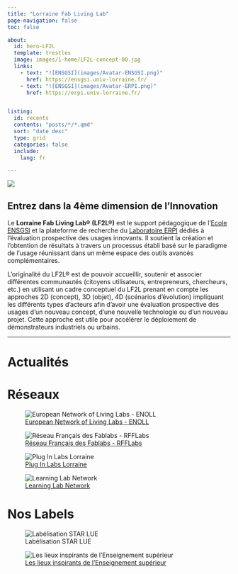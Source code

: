 ```yaml
---
title: "Lorraine Fab Living Lab"
page-navigation: false
toc: false

about:
  id: hero-LF2L  
  template: trestles
  image: images/1-home/LF2L-concept-00.jpg
  links:
    - text: "![ENSGSI](images/Avatar-ENSGSI.png)"
      href: https://ensgsi.univ-lorraine.fr/
    - text: "![ENSGSI](images/Avatar-ERPI.png)"
      href: https://erpi.univ-lorraine.fr/


listing:
  id: recents
  contents: "posts/*/*.qmd"
  sort: "date desc"
  type: grid
  categories: false
  include:
    lang: fr

---
```


:::{.column-body-outset}
![](images/1-home/Logo-LF2L.jpg)
:::


:::{#hero-LF2L}

## Entrez dans la 4ème dimension de l’Innovation

Le **Lorraine Fab Living Lab® (LF2L®)** est le support pédagogique de l'[Ecole ENSGSI](https://ensgsi.univ-lorraine.fr/) et la plateforme de recherche du [Laboratoire ERPI](https://erpi.univ-lorraine.fr/) dédiés à l'évaluation prospective des usages innovants. Il soutient la création et l'obtention de résultats à travers un processus établi basé sur le paradigme de l'usage réunissant dans un même espace des outils avancés complémentaires.  

L'originalité du LF2L® est de pouvoir accueillir, soutenir et associer différentes communautés (citoyens utilisateurs, entrepreneurs, chercheurs, etc.) en utilisant un cadre conceptuel du LF2L prenant en compte les approches 2D (concept), 3D (objet), 4D (scénarios d'évolution) impliquant les différents types d'acteurs afin d'avoir une évaluation prospective des usages d'un nouveau concept, d'une nouvelle technologie ou d'un nouveau projet. Cette approche est utile pour accélérer le déploiement de démonstrateurs industriels ou urbains.

:::


---



# Actualités {.center}

::: {#recents}
:::



# Réseaux


::: {layout-nrow=1}
![[European Network of Living Labs - ENOLL](https://enoll.org/) ](images/logos/ENOLL.svg)

![[Réseau Français des Fablabs - RFFLabs](https://rfflabs.fr/)](images/logos/RFF.svg)

![[Plug In Labs Lorraine](https://pluginlabs.univ-lorraine.fr/fiche/lorraine-fab-living-lab/)](images/logos/pil.svg)


![[Learning Lab Network](https://www.learninglab-network.com/espace/lorraine-fab-living-lab/)](images/logos/ll.svg)



:::




# Nos Labels

::: {layout-nrow=1}
![Labélisation STAR LUE](images/logos/start-lue.png)

![[Les lieux inspirants de l'Enseignement supérieur](https://inspiration.dgesip.fr/Espaces/Lieu/WuMr6/)](images/logos/MESR.svg)
:::



